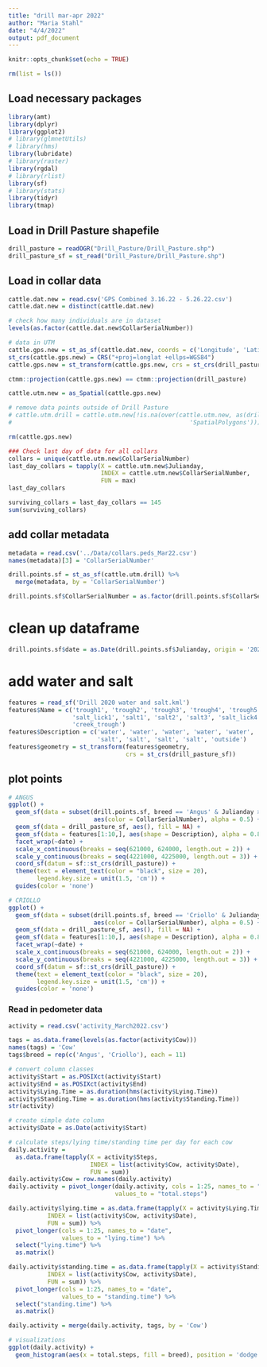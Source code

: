 ```yaml
---
title: "drill mar-apr 2022"
author: "Maria Stahl"
date: "4/4/2022"
output: pdf_document
---
```


```r
knitr::opts_chunk$set(echo = TRUE)
```

```r
rm(list = ls())
```

## Load necessary packages
```r
library(amt)
library(dplyr)
library(ggplot2)
# library(glmnetUtils)
# library(hms)
library(lubridate)
# library(raster)
library(rgdal)
# library(rlist)
library(sf)
# library(stats)
library(tidyr)
library(tmap)
```

## Load in Drill Pasture shapefile
```r
drill_pasture = readOGR("Drill_Pasture/Drill_Pasture.shp")
drill_pasture_sf = st_read("Drill_Pasture/Drill_Pasture.shp")
```

## Load in collar data
```r
cattle.dat.new = read.csv('GPS Combined 3.16.22 - 5.26.22.csv')
cattle.dat.new = distinct(cattle.dat.new)

# check how many individuals are in dataset
levels(as.factor(cattle.dat.new$CollarSerialNumber))

# data in UTM
cattle.gps.new = st_as_sf(cattle.dat.new, coords = c('Longitude', 'Latitude'))
st_crs(cattle.gps.new) = CRS("+proj=longlat +ellps=WGS84")
cattle.gps.new = st_transform(cattle.gps.new, crs = st_crs(drill_pasture))

ctmm::projection(cattle.gps.new) == ctmm::projection(drill_pasture)

cattle.utm.new = as_Spatial(cattle.gps.new)

# remove data points outside of Drill Pasture
# cattle.utm.drill = cattle.utm.new[!is.na(over(cattle.utm.new, as(drill_pasture,
#                                                  'SpatialPolygons'))),]

rm(cattle.gps.new)

### Check last day of data for all collars
collars = unique(cattle.utm.new$CollarSerialNumber)
last_day_collars = tapply(X = cattle.utm.new$Julianday, 
                          INDEX = cattle.utm.new$CollarSerialNumber,
                          FUN = max)
last_day_collars

surviving_collars = last_day_collars == 145
sum(surviving_collars)
```

## add collar metadata
```r
metadata = read.csv('../Data/collars.peds_Mar22.csv')
names(metadata)[3] = 'CollarSerialNumber'

drill.points.sf = st_as_sf(cattle.utm.drill) %>%
  merge(metadata, by = 'CollarSerialNumber')

drill.points.sf$CollarSerialNumber = as.factor(drill.points.sf$CollarSerialNumber)
```

# clean up dataframe
```r
drill.points.sf$date = as.Date(drill.points.sf$Julianday, origin = '2021-12-31')
```

# add water and salt
```r
features = read_sf('Drill 2020 water and salt.kml')
features$Name = c('trough1', 'trough2', 'trough3', 'trough4', 'trough5',
                  'salt_lick1', 'salt1', 'salt2', 'salt3', 'salt_lick4', 
                  'creek_trough')
features$Description = c('water', 'water', 'water', 'water', 'water', 'salt',
                         'salt', 'salt', 'salt', 'salt', 'outside')
features$geometry = st_transform(features$geometry, 
                                 crs = st_crs(drill_pasture_sf))
```

## plot points
```r
# ANGUS
ggplot() +
  geom_sf(data = subset(drill.points.sf, breed == 'Angus' & Julianday > 75), 
                        aes(color = CollarSerialNumber), alpha = 0.5) +
  geom_sf(data = drill_pasture_sf, aes(), fill = NA) +
  geom_sf(data = features[1:10,], aes(shape = Description), alpha = 0.8) +
  facet_wrap(~date) +
  scale_x_continuous(breaks = seq(621000, 624000, length.out = 2)) +
  scale_y_continuous(breaks = seq(4221000, 4225000, length.out = 3)) +
  coord_sf(datum = sf::st_crs(drill_pasture)) +
  theme(text = element_text(color = "black", size = 20),
        legend.key.size = unit(1.5, 'cm')) +
  guides(color = 'none')

# CRIOLLO
ggplot() +
  geom_sf(data = subset(drill.points.sf, breed == 'Criollo' & Julianday > 75), 
                        aes(color = CollarSerialNumber), alpha = 0.5) +
  geom_sf(data = drill_pasture_sf, aes(), fill = NA) +
  geom_sf(data = features[1:10,], aes(shape = Description), alpha = 0.8) +
  facet_wrap(~date) +
  scale_x_continuous(breaks = seq(621000, 624000, length.out = 2)) +
  scale_y_continuous(breaks = seq(4221000, 4225000, length.out = 3)) +
  coord_sf(datum = sf::st_crs(drill_pasture)) +
  theme(text = element_text(color = "black", size = 20),
        legend.key.size = unit(1.5, 'cm')) +
  guides(color = 'none')
```

### Read in pedometer data
```r
activity = read.csv('activity_March2022.csv')

tags = as.data.frame(levels(as.factor(activity$Cow)))
names(tags) = 'Cow'
tags$breed = rep(c('Angus', 'Criollo'), each = 11)

# convert column classes
activity$Start = as.POSIXct(activity$Start)
activity$End = as.POSIXct(activity$End)
activity$Lying.Time = as.duration(hms(activity$Lying.Time))
activity$Standing.Time = as.duration(hms(activity$Standing.Time))
str(activity)

# create simple date column
activity$Date = as.Date(activity$Start)

# calculate steps/lying time/standing time per day for each cow
daily.activity = 
  as.data.frame(tapply(X = activity$Steps, 
                       INDEX = list(activity$Cow, activity$Date),
                       FUN = sum)) 
daily.activity$Cow = row.names(daily.activity)
daily.activity = pivot_longer(daily.activity, cols = 1:25, names_to = "date",
                              values_to = "total.steps")

daily.activity$lying.time = as.data.frame(tapply(X = activity$Lying.Time, 
           INDEX = list(activity$Cow, activity$Date),
           FUN = sum)) %>%
  pivot_longer(cols = 1:25, names_to = "date", 
               values_to = "lying.time") %>%
  select("lying.time") %>%
  as.matrix()

daily.activity$standing.time = as.data.frame(tapply(X = activity$Standing.Time, 
           INDEX = list(activity$Cow, activity$Date),
           FUN = sum)) %>%
  pivot_longer(cols = 1:25, names_to = "date", 
               values_to = "standing.time") %>%
  select("standing.time") %>%
  as.matrix()

daily.activity = merge(daily.activity, tags, by = 'Cow')

# visualizations
ggplot(daily.activity) +
  geom_histogram(aes(x = total.steps, fill = breed), position = 'dodge')
```

